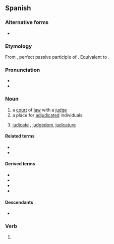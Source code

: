 ==Spanish==

===Alternative forms===
* {{alter|es|jujao||Chile, colloquial, nonstandard}}

===Etymology===
From {{inh|es|la|iūdicātus}}, perfect passive participle of {{m|la|iūdicō}}. Equivalent to {{af|es|juzgar|-ado}}.

===Pronunciation===
* {{es-IPA}}
* {{hyph|es|juz|ga|do}}

===Noun===
{{es-noun|m}}

# a [[court]] of [[law]] with a [[judge]]
# a place for [[adjudicated]] individuals
# {{lb|es|historical}} [[judicate]] {{gloss|e.g., the Sardinian judicates}}, [[judgedom]], [[judicature]]

====Related terms====
* {{l|es|juez}}
* {{l|es|juzgar}}

====Derived terms====
* {{l|es|de juzgado de guardia}}
* {{l|es|juzgado de paz}}
* {{l|es|juzgado de instrucción}}
* {{l|es|juzgado de primera instancia}}

====Descendants====
* {{desc|bor=1|nhg|joscöro|alts=1}}

===Verb===
{{es-past participle|juzgad}}

# {{es-verb form of|ending=ar|mood=participle|tense=past|gen=m|num=s|juzgar}}